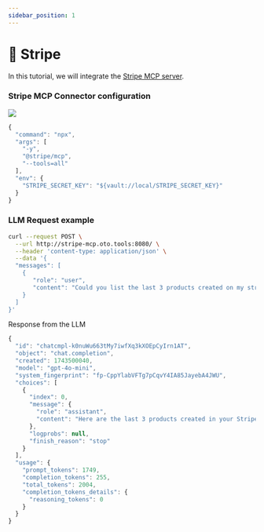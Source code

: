 ```yaml
---
sidebar_position: 1
---
```



# 💸 Stripe

In this tutorial, we will integrate the [Stripe MCP server](https://docs.stripe.com/building-with-llms).

### Stripe MCP Connector configuration

![](/img/stripe-mcp-connector.png)

```js
{
  "command": "npx",
  "args": [
    "-y",
    "@stripe/mcp",
    "--tools=all"
  ],
  "env": {
    "STRIPE_SECRET_KEY": "${vault://local/STRIPE_SECRET_KEY}"
  }
}
```

### LLM Request example

```sh
curl --request POST \
  --url http://stripe-mcp.oto.tools:8080/ \
  --header 'content-type: application/json' \
  --data '{
  "messages": [
    {
       "role": "user",
       "content": "Could you list the last 3 products created on my stripe please ?"
    }
  ]
}'
```

Response from the LLM 

```js
{
  "id": "chatcmpl-k0nuWu663tMy7iwfXq3kXOEpCyIrn1AT",
  "object": "chat.completion",
  "created": 1743500040,
  "model": "gpt-4o-mini",
  "system_fingerprint": "fp-CppYlabVFTg7pCqvY4IA85JayebA4JWU",
  "choices": [
    {
      "index": 0,
      "message": {
        "role": "assistant",
        "content": "Here are the last 3 products created in your Stripe account:\n\n1. **Product Name:** Diamond\n   - **ID:** prod_PmMB20ERbk4OzR\n   - **Description:** For businesses\n   - **Default Price ID:** price_1OwnTIGOWObUcsRV66U9rimg\n   - **Created At:** Not specified, but is the latest product.\n\n2. **Product Name:** Gold\n   - **ID:** prod_PmMBlgONIPG7l0\n   - **Description:** Includes all the features of the silver plans + more quotas\n   - **Default Price ID:** price_1OwnSyGOWObUcsRVuao8v5Fm\n   - **Created At:** Not specified, but created before the Diamond product.\n\n3. **Product Name:** Silver\n   - **ID:** prod_PmMABDj8tuSLeT\n   - **Description:** All the features contained in the free plan and more quotas to play with\n   - **Default Price ID:** price_1OwnSdGOWObUcsRV6UEKr1GC\n   - **Created At:** Not specified, but created before the Gold product."
      },
      "logprobs": null,
      "finish_reason": "stop"
    }
  ],
  "usage": {
    "prompt_tokens": 1749,
    "completion_tokens": 255,
    "total_tokens": 2004,
    "completion_tokens_details": {
      "reasoning_tokens": 0
    }
  }
}
```